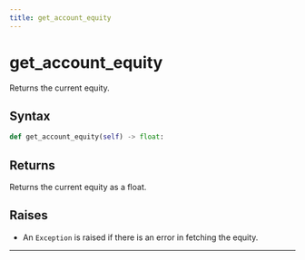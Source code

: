 ```yaml
---
title: get_account_equity
---
```


# get_account_equity

Returns the current equity.

## Syntax

```python
def get_account_equity(self) -> float:
```

## Returns

Returns the current equity as a float.

## Raises
- An `Exception` is raised if there is an error in fetching the equity.
---
